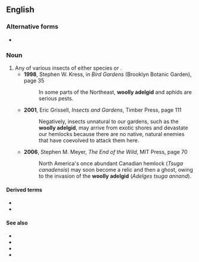 ==English==
{{rfi|en}}
{{wikispecies|Adelges}}

===Alternative forms===
* {{vern|wooly adelgid}}

===Noun===
{{en-noun}}

# Any of various insects of either species {{taxlink|Adelges piceae|species|noshow=1|ver=170124}} or {{taxlink|Adelges tsugae|species|noshow=1|ver=170124}}.
#* '''1998''', Stephen W. Kress, in ''Bird Gardens'' (Brooklyn Botanic Garden), page 35
#*: In some parts of the Northeast, '''woolly adelgid'''<!--sic--> and aphids are serious pests.
#* '''2001''', Eric Grissell, ''Insects and Gardens'', Timber Press, page 111
#*: Negatively, insects unnatural to our gardens, such as the '''woolly adelgid''', may arrive from exotic shores and devastate our hemlocks because there are no native, natural enemies that have coevolved to attack them here.
#* '''2006''', Stephen M. Meyer, ''The End of the Wild'', MIT Press, page 70
#*: North America's once abundant Canadian hemlock (''Tsuga canadensis'') may soon become a relic and then a ghost, owing to the invasion of the '''woolly adelgid''' (''Adelges tsuga<!--sic--> annand'').

====Derived terms====
* {{l|en|hemlock woolly adelgid}}
* {{vern|balsam woolly adelgid}}

====See also====
* {{pedia|Balsam woolly adelgid}}
* {{specieslite|Adelges piceae|i=1}}
* {{pedia|Hemlock woolly adelgid}}
* {{specieslite|Adelges tsugae|i=1}}